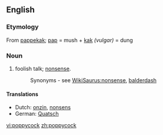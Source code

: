 ==English==

===Etymology===
From {{etyl|nl}} [[pappekak]]; [[pap]] = mush + [[kak]] ''(vulgar)'' = dung

===Noun===
{{en-noun|-}}

# {{colloquial}} foolish talk; [[nonsense]].
#: Synonyms - see [[WikiSaurus:nonsense]], [[balderdash]]

====Translations====
* Dutch: [[onzin]], [[nonsens]]
* German: [[Quatsch]] {{m}}

[[vi:poppycock]]
[[zh:poppycock]]